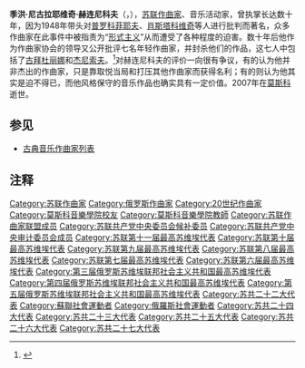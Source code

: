 {{Infobox classical
| 中文名 = 季洪·赫连尼科夫
| 画像 = Khrennikov.jpg
| 附注 =
| 原文名 = Тихон Николаевич Хренников
| 拉丁字母 = Tikhon Nikolayevich Khrennikov
| 国别 = 俄罗斯
| 出生日期 = 1913年6月10日
| 出生地 = {{flag|俄羅斯帝國}}利佩茨克州叶列茨
| 逝世日期 = 2007年8月14日(94歲)
| 逝世地 = {{RUS}}莫斯科
| 所属时期 = 20世纪
| 所属乐派 = 
| 擅长作品类型 = 管弦乐，歌剧，电影配乐
| 代表作 = 三部交响曲，歌剧《冲向暴风雨》，电影配乐《忠实的朋友》等
| 师从 = [[舍巴林|舍巴林]]
| 学生 =
| 官方网站 =
}}

'''季洪·尼古拉耶维奇·赫连尼科夫'''（{{lang-ru|'''Тихон Николаевич Хренников'''}}，{{bd|1913年|6月10日|2007年|8月14日|catIdx=Khrennikov, Tikhon}}），[[苏联|苏联]][[作曲家|作曲家]]、音乐活动家，曾执掌{{le|蘇聯作曲家協會|Union of Soviet Composers}}长达数十年，因为1948年带头对[[普罗科菲耶夫|普罗科菲耶夫]]、[[肖斯塔科维奇|肖斯塔科维奇]]等人进行批判而著名，众多作曲家在此事件中被指责为“[[形式主义|形式主义]]”从而遭受了各种程度的迫害。数十年后他作为作曲家协会的领导又公开批评七名年轻作曲家，并封杀他们的作品，这七人中包括了[[古拜杜丽娜|古拜杜丽娜]]和[[杰尼索夫|杰尼索夫]]。<ref>{{Cite web |url=http://www.nytimes.com/2007/08/15/world/europe/15iht-obits.1.7122165.html?_r=1 |title=Obituary: Tikhon Khrennikov, 95, Soviet-era composer |access-date=2009-09-12 |archive-date=2019-11-05 |archive-url=https://web.archive.org/web/20191105165049/https://www.nytimes.com/2007/08/15/world/europe/15iht-obits.1.7122165.html?_r=1 |dead-url=no }}</ref>对赫连尼科夫的评价一向很有争议，有的认为他并非杰出的作曲家，只是靠取悦当局和打压其他作曲家而获得名利；有的则认为他其实是迫不得已，而他风格保守的音乐作品也确实具有一定价值。2007年在[[莫斯科|莫斯科]]逝世。

==参见==
* [[古典音乐作曲家列表|古典音乐作曲家列表]]

==注释==
<references/>

{{Authority control}}
{{DEFAULTSORT:Khrennikov, Tikhon}}
[[Category:苏联作曲家|Category:苏联作曲家]]
[[Category:俄罗斯作曲家|Category:俄罗斯作曲家]]
[[Category:20世纪作曲家|Category:20世纪作曲家]]
[[Category:莫斯科音樂學院校友|Category:莫斯科音樂學院校友]]
[[Category:莫斯科音樂學院教師|Category:莫斯科音樂學院教師]]
[[Category:苏联作曲家联盟成员|Category:苏联作曲家联盟成员]]
[[Category:苏联共产党中央委员会候补委员|Category:苏联共产党中央委员会候补委员]]
[[Category:苏联共产党中央审计委员会成员|Category:苏联共产党中央审计委员会成员]]
[[Category:苏联第十一届最高苏维埃代表|Category:苏联第十一届最高苏维埃代表]]
[[Category:苏联第十届最高苏维埃代表|Category:苏联第十届最高苏维埃代表]]
[[Category:苏联第九届最高苏维埃代表|Category:苏联第九届最高苏维埃代表]]
[[Category:苏联第八届最高苏维埃代表|Category:苏联第八届最高苏维埃代表]]
[[Category:苏联第七届最高苏维埃代表|Category:苏联第七届最高苏维埃代表]]
[[Category:苏联第六届最高苏维埃代表|Category:苏联第六届最高苏维埃代表]]
[[Category:第三届俄罗斯苏维埃联邦社会主义共和国最高苏维埃代表|Category:第三届俄罗斯苏维埃联邦社会主义共和国最高苏维埃代表]]
[[Category:第四届俄罗斯苏维埃联邦社会主义共和国最高苏维埃代表|Category:第四届俄罗斯苏维埃联邦社会主义共和国最高苏维埃代表]]
[[Category:第五届俄罗斯苏维埃联邦社会主义共和国最高苏维埃代表|Category:第五届俄罗斯苏维埃联邦社会主义共和国最高苏维埃代表]]
[[Category:苏共二十二大代表|Category:苏共二十二大代表]]
[[Category:蘇聯社會運動者|Category:蘇聯社會運動者]]
[[Category:俄羅斯社會運動者|Category:俄羅斯社會運動者]]
[[Category:苏共二十四大代表|Category:苏共二十四大代表]]
[[Category:苏共二十三大代表|Category:苏共二十三大代表]]
[[Category:苏共二十五大代表|Category:苏共二十五大代表]]
[[Category:苏共二十六大代表|Category:苏共二十六大代表]]
[[Category:苏共二十七大代表|Category:苏共二十七大代表]]